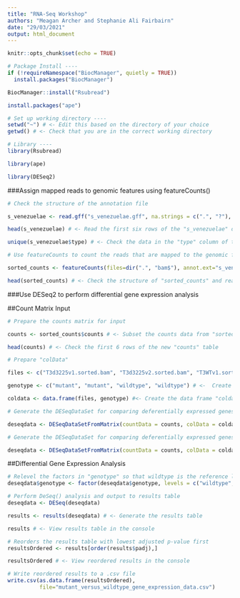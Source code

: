 ```yaml
---
title: "RNA-Seq Workshop"
authors: "Meagan Archer and Stephanie Ali Fairbairn"
date: "29/03/2021"
output: html_document
---
```


```r
knitr::opts_chunk$set(echo = TRUE)
```


```r
# Package Install ----
if (!requireNamespace("BiocManager", quietly = TRUE))
  install.packages("BiocManager")

BiocManager::install("Rsubread")

install.packages("ape")
```


```r
# Set up working directory ----
setwd("~") # <- Edit this based on the directory of your choice
getwd() # <- Check that you are in the correct working directory
```


```r
# Library ----
library(Rsubread)

library(ape)

library(DESeq2)
```

###Assign mapped reads to genomic features using featureCounts()

```r
# Check the structure of the annotation file

s_venezuelae <- read.gff("s_venezuelae.gff", na.strings = c(".", "?"), GFF3 = TRUE) # <- Read the genome annotation file into the environment as a data frame

head(s_venezuelae) # <- Read the first six rows of the "s_venezuelae" data frame

unique(s_venezuelae$type) # <- Check the data in the "type" column of the "s_venezuelae" data frame
```


```r
# Use featureCounts to count the reads that are mapped to the genomic features 

sorted_counts <- featureCounts(files=dir(".", "bam$"), annot.ext="s_venezuelae.gff", isGTFAnnotationFile=TRUE, GTF.featureType="gene", GTF.attrType="ID", useMetaFeatures = FALSE) 

head(sorted_counts) # <- Check the structure of "sorted_counts" and read the first six rows.

```

###Use DESeq2 to perform differential gene expression analysis

##Count Matrix Input
```r
# Prepare the counts matrix for input

counts <- sorted_counts$counts # <- Subset the counts data from "sorted_counts"

head(counts) # <- Check the first 6 rows of the new "counts" table
```


```r
# Prepare "colData"

files <- c("T3d3225v1.sorted.bam", "T3d3225v2.sorted.bam", "T3WTv1.sorted.bam", "T3WTv2.sorted.bam") # <- Create a vector called, "files", containing the names of the .bam files (will be column one)

genotype <- c("mutant", "mutant", "wildtype", "wildtype") # <-  Create a vector called, "genotype", containing the corresponding genotypes of the above .bam files (will be column two) 

coldata <- data.frame(files, genotype) #<- Create the data frame "coldata"
```



```r
# Generate the DESeqDataSet for comparing deferentially expressed genes in the mutant and wildtype

deseqdata <- DESeqDataSetFromMatrix(countData = counts, colData = coldata, design = ~genotype)
```


```r
# Generate the DESeqDataSet for comparing deferentially expressed genes in the mutant and wildtype

deseqdata <- DESeqDataSetFromMatrix(countData = counts, colData = coldata, design = ~genotype)
```

##Differential Gene Expression Analysis
```r
# Relevel the factors in "genotype" so that wildtype is the reference level for analysis
deseqdata$genotype <- factor(deseqdata$genotype, levels = c("wildtype","mutant"))
```


```r
# Perform DeSeq() analysis and output to results table
deseqdata <- DESeq(deseqdata)

results <- results(deseqdata) # <- Generate the results table

results # <- View results table in the console
```


```r
# Reorders the results table with lowest adjusted p-value first
resultsOrdered <- results[order(results$padj),]

resultsOrdered # <- View reordered results in the console
```

```r
# Write reordered results to a .csv file
write.csv(as.data.frame(resultsOrdered), 
          file="mutant_versus_wildtype_gene_expression_data.csv")
```


